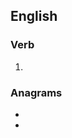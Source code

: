 ==English==

===Verb===
{{head|en|present participle}}

# {{present participle of|renege|lang=en|nocat=1}}

===Anagrams===
* {{l|en|greening}}
* {{l|en|regening}}